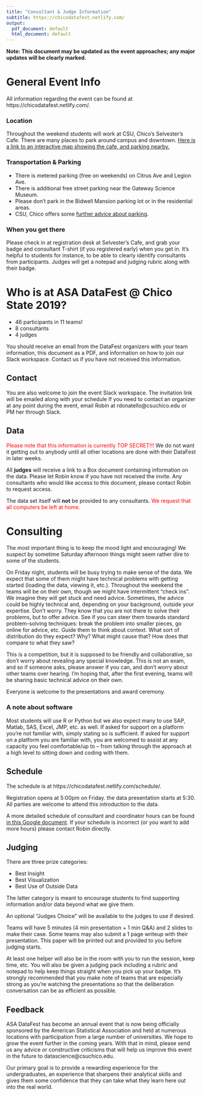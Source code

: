 ```yaml
---
title: "Consultant & Judge Information"
subtitle: https://chicodatafest.netlify.com/
output:
  pdf_document: default
  html_document: default
---
```




**Note: This document may be updated as the event approaches; any major updates will be clearly marked.**

# General Event Info 

All information regarding the event can be found at https://chicodatafest.netlify.com/.

### Location

Throughout the weekend students will work at CSU, Chico's Selvester's Cafe. There are many places to park around campus and downtown. [Here is a link to an interactive map showing the cafe, and parking nearby.](https://www.csuchico.edu/maps/campus/?id=1193#!m/316229?ce/0,31642,28505?ct/28506,36245,36247,36246,36473,36472,32703,32116,32115,32092,32068,32015,31198?mc/39.730033800326076,-121.84518098831178?z/17?lvl/0)

### Transportation & Parking

* There is metered parking (free on weekends) on Citrus Ave and Legion Ave. 
* There is additional free street parking near the Gateway Science Museum. 
* Please don't park in the Bidwell Mansion parking lot or in the residential areas.
* CSU, Chico offers some [further advice about parking](https://www.csuchico.edu/parking/wheretopark.shtml).

### When you get there

Please check in at registration desk at Selvester's Cafe, and grab your badge and consultant T-shirt (if you registered early) when you get in. It's helpful to students for instance, to be able to clearly identify consultants from participants. Judges will get a notepad and judging rubric along with their badge. 


# Who is at ASA DataFest @ Chico State 2019? 

- 46 participants in 11 teams!
- 8 consultants
- 4 judges

You should receive an email from the DataFest organizers with your team information, this document as a PDF, and information on how to join our Slack workspace. Contact us if you have not received this information. 

## Contact

You are also welcome to join the event Slack workspace. The invitation link will be emailed along with your schedule
If you need to contact an organizer at any point during the event, email Robin at rdonatello@csuchico.edu or PM her through Slack. 

## Data

<span style="color:red">Please note that this information is currently TOP SECRET!!!</span> We do not want it getting out to anybody until all other locations are done with their DataFest in later weeks.

All **judges** will receive a link to a Box document containing information on the data. Please let Robin know if you have not received the invite. Any consultants who would like access to this document, please contact Robin to request access.

The data set itself will **not** be provided to any consultants. <span style="color:red">We request that all computers be left at home.</span>

# Consulting

The most important thing is to keep the mood light and encouraging! We suspect by sometime Saturday afternoon things might seem rather dire to some of the students.

On Friday night, students will be busy trying to make sense of the data. We expect that some of them might have technical problems with getting started (loading the data, viewing it, etc.). Throughout the weekend the teams will be on their own, though we might have intermittent “check ins”. We imagine they will get stuck and need advice. Sometimes, the advice could be highly technical and, depending on your background, outside your expertise. Don't worry. They know that you are not there to solve their problems, but to offer advice. See if you can steer them towards standard problem-solving techniques: break the problem into smaller pieces, go online for advice, etc. Guide them to think about context. What sort of distribution do they expect? Why? What might cause that? How does that compare to what they saw?

This is a competition, but it is supposed to be friendly and collaborative, so don't worry about revealing any special knowledge. This is not an exam, and so if someone asks, please answer if you can, and don't worry about other teams over hearing. I'm hoping that, after the first evening, teams will be sharing basic technical advice on their own.

Everyone is welcome to the presentations and award ceremony.

### A note about software

Most students will use R or Python but we also expect many to use SAP, Matlab, SAS, Excel, JMP, etc. as well. If asked for support on a platform you’re not familiar with, simply stating so is sufficient. If asked for support on a platform you are familiar with, you are welcomed to assist at any capacity you feel comfortable/up to -- from talking through the approach at a high level to sitting down and coding with them.

## Schedule
The schedule is at https://chicodatafest.netlify.com/schedule/.

Registration opens at 5:00pm on Friday. the data presentation starts at 5:30. All parties are welcome to attend this introduction to the data. 

A more detailed schedule of consultant and coordinator hours can be found [in this Google document](https://docs.google.com/spreadsheets/d/1BA_FlTaCEctfSfXAAheNxecT38ykV2_xMJ6Ee92ek0g/edit?usp=sharing). If your schedule is incorrect (or you want to add more hours) please contact Robin directly. 

## Judging

There are three prize categories:

- Best Insight
- Best Visualization
- Best Use of Outside Data

The latter category is meant to encourage students to find supporting information and/or data beyond what we give them.

An optional "Judges Choice" will be available to the judges to use if desired. 

Teams will have 5 minutes (4 min presentation + 1 min Q&A) and 2 slides to make their case. Some teams may also submit a 1 page writeup with their presentation. This paper will be printed out and provided to you before judging starts. 

At least one helper will also be in the room with you to run the session, keep time, etc. You will also be given a judging pack including a rubric and notepad to help keep things straight when you pick up your badge. It’s strongly recommended that you make note of teams that are especially strong as you're watching the presentations so that the deliberation conversation can be as efficient as possible.

## Feedback

ASA DataFest has become an annual event that is now being officially sponsored by the American Statistical Association and held at numerous locations with participation from a large number of universities. We hope to grow the event further in the coming years. With that in mind, please send us any advice or constructive criticisms that will help us improve this event in the future to datascience@csuchico.edu. 

Our primary goal is to provide a rewarding experience for the undergraduates, an experience that sharpens their analytical skills and gives them some confidence that they can take what they learn here out into the real world.
